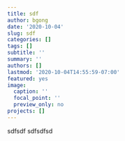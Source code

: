 ```yaml
---
title: sdf
author: bgong
date: '2020-10-04'
slug: sdf
categories: []
tags: []
subtitle: ''
summary: ''
authors: []
lastmod: '2020-10-04T14:55:59-07:00'
featured: yes
image:
  caption: ''
  focal_point: ''
  preview_only: no
projects: []
---
```

sdfsdf
sdfsdfsd
